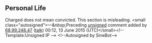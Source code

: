 <article id="6440869" title=Talk:Jarrett Jack>
	<talkpage id="6440869" title="Talk:Jarrett Jack">
{{WikiProjectBannerShell|1=
{{WikiProject Biography |living=yes |class=Start |sports-work-group=yes |listas=Jack, Jarrett}}
{{WikiProject Maryland |class=Start |importance=low}}
{{WikiProject United States |class=Start |importance=Low |IN=yes |IN-importance=Low}}
{{WikiProject College Basketball |class=Start |importance=low}}
{{WikiProject Basketball |class=Start}}
{{WikiProject National Basketball Association |class=Start |importance=Low}}
| blp=yes
}}

== Personal Life ==

Charged does not mean convicted. This section is misleading.  &lt;small class=&quot;autosigned&quot;&gt;—&amp;nbsp;Preceding [[Wikipedia:Signatures|unsigned]] comment added by [[Special:Contributions/68.99.248.47|68.99.248.47]] ([[User talk:68.99.248.47|talk]]) 00:12, 13 June 2015 (UTC)&lt;/small&gt;&lt;!-- Template:Unsigned IP --&gt; &lt;!--Autosigned by SineBot--&gt;
	</talkpage>
</article>